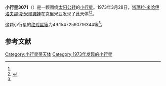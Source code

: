 {{Infobox planet
| bgcolour = #FFFFC0
| name = 3071 Nesterov
| symbol = 
| image = 
| caption = 
| discovery = yes
| discovery_ref = 
| discoverer = [[塔瑪拉·米哈伊洛夫那·斯米爾諾娃|塔瑪拉·米哈伊洛夫那·斯米爾諾娃]]
| discovery_site = [[克里米亚|克里米亚]] 
| discovered = 1973年3月28日
| designations = yes
| mp_name = 
| named_after = 
| alt_names = 1973 FT1/ 1950 EN / 1961 ED / 1979 HT3 / 1982 UC7 / 1982 XD4 / A910 CA
| mp_category = [[外小行星带|外小行星带]]
| orbit_ref = <ref name="a">[http://ssd.jpl.nasa.gov/sbdb.cgi?sstr=3071 3071 Nesterov] {{Wayback|url=http://ssd.jpl.nasa.gov/sbdb.cgi?sstr=3071 |date=20200918015252 }}，小行星數據庫瀏覽器（JPL Small-Body Database Browser）－[[美国国家航空航天局|美国国家航空航天局]]喷气推进实验室</ref>
| epoch = 2456400.5 (2013年4月18日更新)
| aphelion = {{convert|3.465576931693193|AU|km|3|abbr=on|lk=out}}
| perihelion = {{convert|2.945382233244404|AU|km|3|abbr=on}}
| semimajor = {{convert|3.205479582468798|AU|km|3|abbr=on}}
| eccentricity = 0.081141477
| period = 2096.225257 [[日|日]]<br />5.74[[儒略年|儒略年]]
| avg_speed = 
| inclination = 2.204850982162366
| asc_node = 134.1060853961883
| mean_anomaly = 
| arg_peri = 49.15472590716344
| satellites = 
| physical_characteristics = yes
| dimensions = 
| mass = 
| density = 
| surface_grav = 
| escape_velocity = 
| sidereal_day = 
| axial_tilt = 
| pole_ecliptic_lat = 
| pole_ecliptic_lon = 
| albedo = 
| temperatures= 
| temp_name1 = 
| mean_temp_1 = 
| max_temp_1 = 
| temp_name2 = 
| max_temp_2 = 
| spectral_type = 
| abs_magnitude = 49.15472590716344
}}

'''小行星3071'''（{{lang-en|3071 Nesterov}}）是一颗围绕[[太阳|太阳]][[公转|公转]]的[[小行星|小行星]]。1973年3月28日，[[塔瑪拉·米哈伊洛夫那·斯米爾諾娃|塔瑪拉·米哈伊洛夫那·斯米爾諾娃]]在克里米亚发现了此天体<ref name="a" /><ref>{{cite news|title=小行星列表|url=http://cfa-www.harvard.edu/iau/lists/NumberedMPs.txt|accessdate=2013-07-08|newspaper=哈佛大学|archive-date=2008-05-17|archive-url=https://web.archive.org/web/20080517010638/http://cfa-www.harvard.edu/iau/lists/NumberedMPs.txt|dead-url=no}}</ref>。

这颗小行星的[[绝对星等|绝对星等]]为49.15472590716344等<ref name="a" />。

==参考文献==
{{reflist}}
{{Minor Planet Number|[[小行星3070|小行星3070]]|[[小行星3072|小行星3072]]}}

{{小天体}}

[[Category:小行星带天体|Category:小行星带天体]]
[[Category:1973年发现的小行星|Category:1973年发现的小行星]]

{{asteroid-stub}}